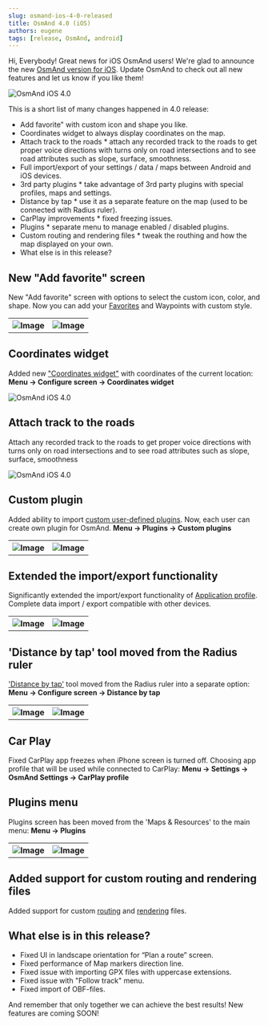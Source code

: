 ```yaml
---
slug: osmand-ios-4-0-released
title: OsmAnd 4.0 (iOS)
authors: eugene
tags: [release, OsmAnd, android]
---
```



Hi, Everybody!
Great news for iOS OsmAnd users! We're glad to announce the new <a href="https://itunes.apple.com/us/app/osmand-maps-travel-navigate/id934850257">OsmAnd version for iOS</a>. Update OsmAnd to check out all new features and let us know if you like them!

![OsmAnd iOS 4.0](./banner.png)

<!--truncate-->


This is a short list of many changes happened in 4.0 release:
* Add favorite" with custom icon and shape you like.
* Coordinates widget to always display coordinates on the map.
* Attach track to the roads * attach any recorded track to the roads to get proper voice directions with turns only on road intersections and to see  road attributes such as slope, surface, smoothness.
* Full import/export of your settings / data / maps between Android and iOS devices.
* 3rd party plugins * take advantage of 3rd party plugins with special profiles, maps and settings.
* Distance by tap * use it as a separate feature on the map (used to be connected with Radius ruler).
* CarPlay improvements * fixed freezing issues.
* Plugins * separate menu to manage enabled / disabled plugins.
* Custom routing and rendering files * tweak the routhing and how the map displayed on your own.
* What else is in this release?


## New "Add favorite" screen

New "Add favorite" screen with options to select the custom icon, color, and shape. Now you can add your <a href="https://docs.osmand.net/en/main@latest/osmand/personal/favorites#favorite-point">Favorites</a> and Waypoints with custom style.


<table>
  <tr>
    <th><img src={require('./1.png').default} alt="Image"/></th>
    <th><img src={require('./2.png').default} alt="Image"/></th>
    </tr>
</table> 

## Coordinates widget

Added new <a href="https://docs.osmand.net/en/main@latest/osmand/widgets/info-widgets#coordinates-widget">"Coordinates widget"</a> with coordinates of the current location:
**Menu → Configure screen → Coordinates widget**

![OsmAnd iOS 4.0](./3.png)

## Attach track to the roads

Attach any recorded track to the roads to get proper voice directions with turns only on road intersections 
 and to see  road attributes such as slope, surface, smoothness

![OsmAnd iOS 4.0](./11.png)

## Custom plugin

Added ability to import <a href="https://osmand.net/features/custom-package">custom user-defined plugins</a>. Now, each user can create own plugin for OsmAnd.
**Menu → Plugins →  Custom plugins**

<table>
  <tr>
    <th><img src={require('./4.png').default} alt="Image"/></th>
    <th><img src={require('./5.png').default} alt="Image"/></th>
    </tr>
</table> 

## Extended the import/export functionality

Significantly extended the import/export functionality of <a href="https://osmand.net/features/navigation-profiles#navprof_ios">Application profile</a>. Complete data import / export compatible with other devices.

<table>
  <tr>
    <th><img src={require('./6.png').default} alt="Image"/></th>
    <th><img src={require('./7.png').default} alt="Image"/></th>
    </tr>
</table> 

## 'Distance by tap' tool moved from the Radius ruler

<a href="https://docs.osmand.net/en/main@latest/osmand/widgets/radius-ruler#distance-by-tap-tool">'Distance by tap'</a> tool moved from the Radius ruler into a separate option:
**Menu → Configure screen → Distance by tap**

<table>
  <tr>
    <th><img src={require('./8-2.png').default} alt="Image"/></th>
    <th><img src={require('./8.png').default} alt="Image"/></th>
    </tr>
</table> 

## Car Play

Fixed CarPlay app freezes when iPhone screen is turned off.
Choosing app profile that will be used while connected to CarPlay: **Menu → Settings → OsmAnd Settings → CarPlay profile**


## Plugins menu

Plugins screen has been moved from the 'Maps & Resources' to the main menu: **Menu → Plugins**

<table>
  <tr>
    <th><img src={require('./9.png').default} alt="Image"/></th>
    <th><img src={require('./10.png').default} alt="Image"/></th>
    </tr>
</table> 

## Added support for custom routing and rendering files

Added support for custom <a href="https://github.com/osmandapp/OsmAnd-resources/tree/master/routing">routing</a> and <a href="https://docs.osmand.net/ru/main@latest/development/osmand-file-formats/osmand-rendering-style">rendering</a> files.

## What else is in this release?

* Fixed UI in landscape orientation for “Plan a route” screen.
* Fixed performance of Map markers direction line.
* Fixed issue with importing GPX files with uppercase extensions.
* Fixed issue with "Follow track" menu.
* Fixed import of OBF-files.


And remember that only together we can achieve the best results!
New features are coming SOON!






<AppleStore/>
